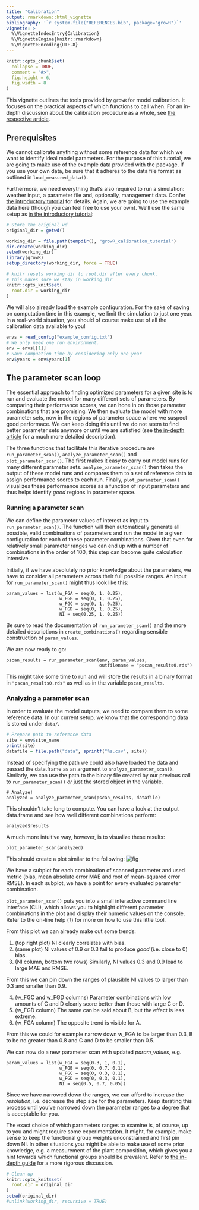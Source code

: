 ```yaml
---
title: "Calibration"
output: rmarkdown::html_vignette
bibliography: '`r system.file("REFERENCES.bib", package="growR")`'
vignette: >
  %\VignetteIndexEntry{Calibration}
  %\VignetteEngine{knitr::rmarkdown}
  %\VignetteEncoding{UTF-8}
---
```


```r
knitr::opts_chunk$set(
  collapse = TRUE,
  comment = "#>",
  fig.height = 6,
  fig.width = 8
)
```

This vignette outlines the tools provided by `growR` for model calibration.
It focuses on the practical aspects of which functions to call when.
For an in-depth discussion about the calibration procedure as a whole, see 
[the respective article](https://github.com/kuadrat/growR/tree/master/vignettes/figs/calibration_in_depth.pdf){target="_blank"}.

## Prerequisites

We cannot calibrate anything without some reference data for which we want to 
identify ideal model parameters.
For the purpose of this tutorial, we are going to make use of the example 
data provided with the package.
If you use your own data, be sure that it adheres to the data file format as 
outlined in `load_measured_data()`.

Furthermore, we need everything that's also required to run a simulation: 
weather input, a parameter file and, optionally, management data.
Confer [the introductory tutorial](growR.html) for details.
Again, we are going to use the example data here (though you can feel free to 
use your own).
We'll use the same setup as [in the introductory tutorial](growR.html):

```r
# Store the original wd
original_dir = getwd()
```

```r
working_dir = file.path(tempdir(), "growR_calibration_tutorial")
dir.create(working_dir)
setwd(working_dir)
library(growR)
setup_directory(working_dir, force = TRUE)
```

```r
# knitr resets working dir to root.dir after every chunk.
# This makes sure we stay in working_dir
knitr::opts_knit$set(
  root.dir = working_dir
)
```

We will also already load the example configuration.
For the sake of saving on computation time in this example, we limit the 
simulation to just one year.
In a real-world situation, you should of course make use of all the 
calibration data available to you!

```r
envs = read_config("example_config.txt")
# We only need one run environment.
env = envs[[1]]
# Save compuation time by considering only one year
env$years = env$years[1]
```

## The parameter scan loop

The essential approach to finding optimized parameters for a given site is to 
run and evaluate the model for many different sets of parameters.
By comparing their performance scores, we can hone in on those parameter 
combinations that are promising.
We then evaluate the model with more parameter sets, now in the regions of 
parameter space where we suspect good performace.
We can keep doing this until we do not seem to find better parameter sets 
anymore or until we are satisfied (see [the in-depth 
article](https://github.com/kuadrat/growR/tree/master/vignettes/figs/calibration_in_depth.pdf){target="_blank"} for a much more detailed 
description).

The three functions that facilitate this iterative procedure are 
`run_parameter_scan()`, `analyze_parameter_scan()` and `plot_parameter_scan()`.
The first makes it easy to carry out model runs for many different parameter 
sets.
`analyze_parameter_scan()` then takes the output of these model runs and 
compares them to a set of reference data to assign performance scores to each run.
Finally, `plot_parameter_scan()` visualizes these performance scores as a 
function of input parameters and thus helps identify *good* regions in 
parameter space.

### Running a parameter scan

We can define the parameter values of interest as input to 
`run_parameter_scan()`.
The function will then automatically generate all possible, valid 
combinations of parameters and run the model in a given configuration for 
each of these parameter combinations.
Given that even for relatively small parameter ranges we can end up with a 
number of combinations in the order of 100, this step can become quite 
calculation intensive.

Initially, if we have absolutely no prior knowledge about the parameters, we 
have to consider all parameters across their full possible ranges.
An input for `run_parameter_scan()` might thus look like this:

```
param_values = list(w_FGA = seq(0, 1, 0.25),
                    w_FGB = seq(0, 1, 0.25),
                    w_FGC = seq(0, 1, 0.25),
                    w_FGD = seq(0, 1, 0.25),
                    NI = seq(0.25, 1, 0.25))
```

Be sure to read the documentation of `run_parameter_scan()` and the more 
detailed descriptions in `create_combinations()` regarding sensible 
construction of `param_values`.

We are now ready to go:

```
pscan_results = run_parameter_scan(env, param_values, 
                                   outfilename = "pscan_results0.rds")
```

This might take some time to run and will store the results in a binary 
format in `"pscan_results0.rds"` as well as in the variable `pscan_results`.

### Analyzing a parameter scan

In order to evaluate the model outputs, we need to compare them to some 
reference data.
In our current setup, we know that the corresponding data is stored under 
`data/`.

```r
# Prepare path to reference data
site = env$site_name
print(site)
datafile = file.path("data", sprintf("%s.csv", site))
```

Instead of specifying the path we could also have loaded the data and passed 
the data.frame as an argument to `analyze_parameter_scan()`.
Similarly, we can use the path to the binary file created by our previous 
call to `run_parameter_scan()` *or* just the stored object in the variable.

```
# Analyze!
analyzed = analyze_parameter_scan(pscan_results, datafile)
```

This shouldn't take long to compute.
You can have a look at the output data.frame and see how well different 
combinations perform:

```
analyzed$results
```

A much more intuitive way, however, is to visualize these results:

```
plot_parameter_scan(analyzed)
```

This should create a plot similar to the following:
![fig](figs/pscan.png)

We have a subplot for each combination of scanned parameter and used metric 
(bias, mean absolute error MAE and root of mean-squared error RMSE).
In each subplot, we have a point for every evaluated parameter combination.

`plot_parameter_scan()` puts you into a small interactive command line 
interface (CLI), which allows you to highlight different parameter 
combinations in the plot and display their numeric values on the console.
Refer to the on-line help (`?`) for more on how to use this little tool.

From this plot we can already make out some trends:

  1. (top right plot) NI clearly correlates with bias.
  2. (same plot) NI values of 0.9 or 0.3 fail to produce *good* (i.e. close 
     to 0) bias.
  3. (NI column, bottom two rows) Similarly, NI values 0.3 and 0.9 lead to 
     large MAE and RMSE.

From this we can pin down the ranges of plausible NI values to larger than 
0.3 and smaller than 0.9.

  4. (w_FGC and w_FGD columns) Parameter combinations with low amounts of C 
     and D clearly score better than those with large C or D.
  5. (w_FGD column) The same can be said about B, but the effect is less 
     extreme.
  6. (w_FGA column) The opposite trend is visible for A.

From this we could for example narrow down w_FGA to be larger than 0.3, B to 
be no greater than 0.8 and C and D to be smaller than 0.5.

We can now do a new parameter scan with updated *param_values*, e.g.
```
param_values = list(w_FGA = seq(0.3, 1, 0.1),
                    w_FGB = seq(0, 0.7, 0.1),
                    w_FGC = seq(0, 0.3, 0.1),
                    w_FGD = seq(0, 0.3, 0.1),
                    NI = seq(0.5, 0.7, 0.05))
```
Since we have narrowed down the ranges, we can afford to increase the 
*resolution*, i.e. decrease the step size for the parameters.
Keep iterating this process until you've narrowed down the parameter ranges 
to a degree that is acceptable for you.

The exact choice of which parameters ranges to examine is, of course, up to 
you and might require some experimentation.
It might, for example, make sense to keep the functional group weights 
unconstrained and first pin down NI.
In other situations you might be able to make use of some prior knowledge, 
e.g. a measurement of the plant composition, which gives you a hint towards 
which functional groups should be prevalent.
Refer to [the in-depth guide](https://github.com/kuadrat/growR/tree/master/vignettes/figs/calibration_in_depth.pdf){target="_blank"} for a 
more rigorous discussion.

```r
# Clean up
knitr::opts_knit$set(
  root.dir = original_dir
)
setwd(original_dir)
#unlink(working_dir, recursive = TRUE)
```

